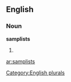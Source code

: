 ==English==

===Noun===
'''samplists'''

# {{plural of|[[samplist]]}}

[[Category:English plurals]]

[[ar:samplists]]